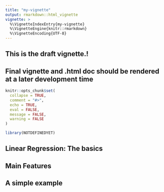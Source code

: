 ```yaml
---
title: "my-vignette"
output: rmarkdown::html_vignette
vignette: >
  %\VignetteIndexEntry{my-vignette}
  %\VignetteEngine{knitr::rmarkdown}
  %\VignetteEncoding{UTF-8}
---
```


## This is the draft vignette.!

## Final vignette and .html doc should be rendered at a later development time

```r
knitr::opts_chunk$set(
  collapse = TRUE,
  comment = "#>",
  echo = TRUE,
  eval = FALSE,
  message = FALSE,
  warning = FALSE
)
```

```r
library(NOTDEFINEDYET)
```


## Linear Regression: The basics

## Main Features

## A simple example

